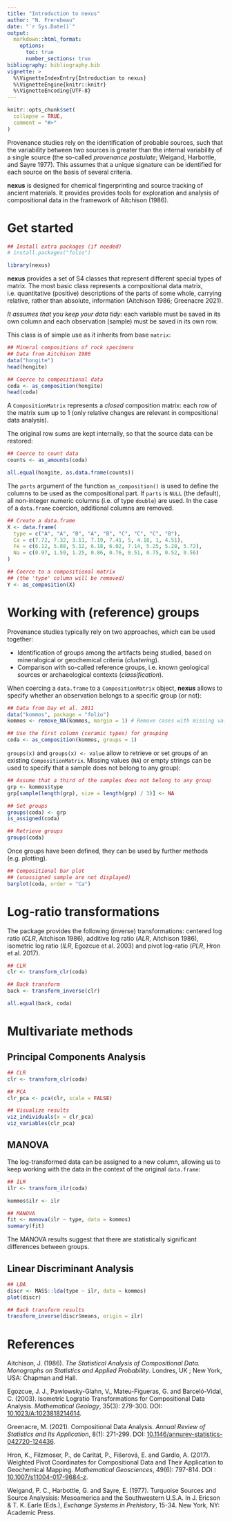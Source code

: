 ```yaml
---
title: "Introduction to nexus"
author: "N. Frerebeau"
date: "`r Sys.Date()`"
output:
  markdown::html_format:
    options:
      toc: true
      number_sections: true
bibliography: bibliography.bib
vignette: >
  %\VignetteIndexEntry{Introduction to nexus}
  %\VignetteEngine{knitr::knitr}
  %\VignetteEncoding{UTF-8}
---
```


```r
knitr::opts_chunk$set(
  collapse = TRUE,
  comment = "#>"
)
```

Provenance studies rely on the identification of probable sources, such that the variability between two sources is greater than the internal variability of a single source (the so-called *provenance postulate*; Weigand, Harbottle, and Sayre 1977). This assumes that a unique signature can be identified for each source on the basis of several criteria.

**nexus** is designed for chemical fingerprinting and source tracking of ancient materials. It provides provides tools for exploration and analysis of compositional data in the framework of Aitchison (1986).

# Get started

```r
## Install extra packages (if needed)
# install.packages("folio")

library(nexus)
```

**nexus** provides a set of S4 classes that represent different special types of matrix. The most basic class represents a compositional data matrix, i.e. quantitative (positive) descriptions of the parts of some whole, carrying relative, rather than absolute, information (Aitchison 1986; Greenacre 2021).

*It assumes that you keep your data tidy*: each variable must be saved in its own column and each observation (sample) must be saved in its own row.

This class is of simple use as it inherits from base `matrix`:

```r
## Mineral compositions of rock specimens
## Data from Aitchison 1986
data("hongite")
head(hongite)

## Coerce to compositional data
coda <- as_composition(hongite)
head(coda)
```

A `CompositionMatrix` represents a *closed* composition matrix: each row of the matrix sum up to 1 (only relative changes are relevant in compositional data analysis).

The original row sums are kept internally, so that the source data can be restored:

```r
## Coerce to count data
counts <- as_amounts(coda)

all.equal(hongite, as.data.frame(counts))
```

The `parts` argument of the function `as_composition()` is used to define the columns to be used as the compositional part. If `parts` is `NULL` (the default), all non-integer numeric columns (i.e. of type `double`) are used. In the case of a `data.frame` coercion, additional columns are removed.

```r
## Create a data.frame
X <- data.frame(
  type = c("A", "A", "B", "A", "B", "C", "C", "C", "B"),
  Ca = c(7.72, 7.32, 3.11, 7.19, 7.41, 5, 4.18, 1, 4.51),
  Fe = c(6.12, 5.88, 5.12, 6.18, 6.02, 7.14, 5.25, 5.28, 5.72),
  Na = c(0.97, 1.59, 1.25, 0.86, 0.76, 0.51, 0.75, 0.52, 0.56)
)

## Coerce to a compositional matrix
## (the 'type' column will be removed)
Y <- as_composition(X)
```

# Working with (reference) groups

Provenance studies typically rely on two approaches, which can be used together:

* Identification of groups among the artifacts being studied, based on mineralogical or geochemical criteria (*clustering*).
* Comparison with so-called reference groups, i.e. known geological sources or archaeological contexts (*classification*).

When coercing a `data.frame` to a `CompositionMatrix` object, **nexus** allows to specify whether an observation belongs to a specific group (or not):

```r
## Data from Day et al. 2011
data("kommos", package = "folio")
kommos <- remove_NA(kommos, margin = 1) # Remove cases with missing values

## Use the first column (ceramic types) for grouping
coda <- as_composition(kommos, groups = 1)
```

`groups(x)` and `groups(x) <- value` allow to retrieve or set groups of an existing `CompositionMatrix`. Missing values (`NA`) or empty strings can be used to specify that a sample does not belong to any group):

```r
## Assume that a third of the samples does not belong to any group
grp <- kommos$type
grp[sample(length(grp), size = length(grp) / 3)] <- NA

## Set groups
groups(coda) <- grp
is_assigned(coda)

## Retrieve groups
groups(coda)
```

Once groups have been defined, they can be used by further methods (e.g. plotting).

```r
## Compositional bar plot
## (unassigned sample are not displayed)
barplot(coda, order = "Ca")
```

# Log-ratio transformations

The package provides the following (inverse) transformations: centered log ratio (*CLR*, Aitchison 1986), additive log ratio (*ALR*, Aitchison 1986), isometric log ratio (*ILR*, Egozcue et al. 2003) and pivot log-ratio (*PLR*, Hron et al. 2017).

```r
## CLR
clr <- transform_clr(coda)

## Back transform
back <- transform_inverse(clr)

all.equal(back, coda)
```

# Multivariate methods

## Principal Components Analysis

```r
## CLR
clr <- transform_clr(coda)

## PCA
clr_pca <- pca(clr, scale = FALSE)

## Visualize results
viz_individuals(x = clr_pca)
viz_variables(clr_pca)
```

## MANOVA

The log-transformed data can be assigned to a new column, allowing us to keep working with the data in the context of the original `data.frame`:

```r
## ILR
ilr <- transform_ilr(coda)

kommos$ilr <- ilr

## MANOVA
fit <- manova(ilr ~ type, data = kommos)
summary(fit)
```

The MANOVA results suggest that there are statistically significant differences between groups.

## Linear Discriminant Analysis

```r
## LDA
discr <- MASS::lda(type ~ ilr, data = kommos)
plot(discr)

## Back transform results
transform_inverse(discr$means, origin = ilr)
```

# References

Aitchison, J. (1986). *The Statistical Analysis of Compositional Data. Monographs on Statistics and Applied Probability*. Londres, UK ; New York, USA: Chapman and Hall.

Egozcue, J. J., Pawlowsky-Glahn, V., Mateu-Figueras, G. and Barceló-Vidal, C. (2003). Isometric Logratio Transformations for Compositional Data Analysis. *Mathematical Geology*, 35(3): 279-300. DOI: [10.1023/A:1023818214614](https://doi.org/10.1023/A:1023818214614).

Greenacre, M. (2021). Compositional Data Analysis. *Annual Review of Statistics and Its Application*, 8(1): 271-299. DOI: [10.1146/annurev-statistics-042720-124436](https://doi.org/10.1146/annurev-statistics-042720-124436).

Hron, K., Filzmoser, P., de Caritat, P., Fišerová, E. and Gardlo, A. (2017). Weighted Pivot Coordinates for Compositional Data and Their Application to Geochemical Mapping. *Mathematical Geosciences*, 49(6): 797-814. DOI : [10.1007/s11004-017-9684-z](https://doi.org/10.1007/s11004-017-9684-z).

Weigand, P. C., Harbottle, G. and Sayre, E. (1977). Turquoise Sources and Source Analysisis: Mesoamerica and the Southwestern U.S.A. In J. Ericson & T. K. Earle (Eds.), *Exchange Systems in Prehistory*, 15-34. New York, NY: Academic Press.
